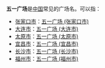 '''五一广场'''是[[中国|中国]]常见的广场名。可以指：
*[[张家口市|张家口市]]：[[五一广场_(张家口市)|五一广场 (张家口市)]]
*[[大连市|大连市]]：[[五一广场_(大连市)|五一广场 (大连市)]]
*[[太原市|太原市]]：[[五一广场_(太原市)|五一广场 (太原市)]]
*[[宜昌市|宜昌市]]：[[五一广场_(宜昌市)|五一广场 (宜昌市)]]
*[[长沙市|长沙市]]：[[五一广场_(长沙市)|五一广场 (长沙市)]]
*[[福州市|福州市]]：[[五一广场_(福州市)|五一广场 (福州市)]]

{{dab|W|cat=四字建築物消歧義}}